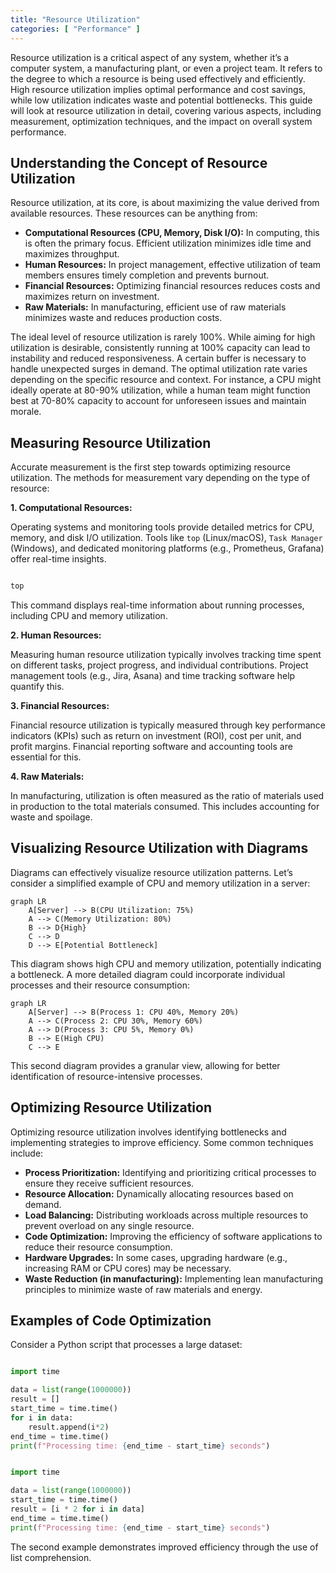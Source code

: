 ```yaml
---
title: "Resource Utilization"
categories: [ "Performance" ]
---
```



Resource utilization is a critical aspect of any system, whether it's a computer system, a manufacturing plant, or even a project team.  It refers to the degree to which a resource is being used effectively and efficiently.  High resource utilization implies optimal performance and cost savings, while low utilization indicates waste and potential bottlenecks. This guide will look at resource utilization in detail, covering various aspects, including measurement, optimization techniques, and the impact on overall system performance.

## Understanding the Concept of Resource Utilization

Resource utilization, at its core, is about maximizing the value derived from available resources. These resources can be anything from:

* **Computational Resources (CPU, Memory, Disk I/O):** In computing, this is often the primary focus.  Efficient utilization minimizes idle time and maximizes throughput.
* **Human Resources:**  In project management, effective utilization of team members ensures timely completion and prevents burnout.
* **Financial Resources:**  Optimizing financial resources reduces costs and maximizes return on investment.
* **Raw Materials:** In manufacturing, efficient use of raw materials minimizes waste and reduces production costs.

The ideal level of resource utilization is rarely 100%.  While aiming for high utilization is desirable, consistently running at 100% capacity can lead to instability and reduced responsiveness.  A certain buffer is necessary to handle unexpected surges in demand.  The optimal utilization rate varies depending on the specific resource and context.  For instance, a CPU might ideally operate at 80-90% utilization, while a human team might function best at 70-80% capacity to account for unforeseen issues and maintain morale.

## Measuring Resource Utilization

Accurate measurement is the first step towards optimizing resource utilization.  The methods for measurement vary depending on the type of resource:

**1. Computational Resources:**

Operating systems and monitoring tools provide detailed metrics for CPU, memory, and disk I/O utilization.  Tools like `top` (Linux/macOS), `Task Manager` (Windows), and dedicated monitoring platforms (e.g., Prometheus, Grafana) offer real-time insights.

```bash

top
```

This command displays real-time information about running processes, including CPU and memory utilization.

**2. Human Resources:**

Measuring human resource utilization typically involves tracking time spent on different tasks, project progress, and individual contributions.  Project management tools (e.g., Jira, Asana) and time tracking software help quantify this.

**3. Financial Resources:**

Financial resource utilization is typically measured through key performance indicators (KPIs) such as return on investment (ROI), cost per unit, and profit margins.  Financial reporting software and accounting tools are essential for this.

**4. Raw Materials:**

In manufacturing, utilization is often measured as the ratio of materials used in production to the total materials consumed.  This includes accounting for waste and spoilage.


## Visualizing Resource Utilization with Diagrams

Diagrams can effectively visualize resource utilization patterns.  Let's consider a simplified example of CPU and memory utilization in a server:

```mermaid
graph LR
    A[Server] --> B(CPU Utilization: 75%)
    A --> C(Memory Utilization: 80%)
    B --> D{High}
    C --> D
    D --> E[Potential Bottleneck]
```

This diagram shows high CPU and memory utilization, potentially indicating a bottleneck. A more detailed diagram could incorporate individual processes and their resource consumption:

```mermaid
graph LR
    A[Server] --> B(Process 1: CPU 40%, Memory 20%)
    A --> C(Process 2: CPU 30%, Memory 60%)
    A --> D(Process 3: CPU 5%, Memory 0%)
    B --> E(High CPU)
    C --> E
```

This second diagram provides a granular view, allowing for better identification of resource-intensive processes.

## Optimizing Resource Utilization

Optimizing resource utilization involves identifying bottlenecks and implementing strategies to improve efficiency.  Some common techniques include:

* **Process Prioritization:** Identifying and prioritizing critical processes to ensure they receive sufficient resources.
* **Resource Allocation:** Dynamically allocating resources based on demand.
* **Load Balancing:** Distributing workloads across multiple resources to prevent overload on any single resource.
* **Code Optimization:** Improving the efficiency of software applications to reduce their resource consumption.
* **Hardware Upgrades:**  In some cases, upgrading hardware (e.g., increasing RAM or CPU cores) may be necessary.
* **Waste Reduction (in manufacturing):** Implementing lean manufacturing principles to minimize waste of raw materials and energy.


## Examples of Code Optimization

Consider a Python script that processes a large dataset:

```python

import time

data = list(range(1000000))
result = []
start_time = time.time()
for i in data:
    result.append(i*2)
end_time = time.time()
print(f"Processing time: {end_time - start_time} seconds")


import time

data = list(range(1000000))
start_time = time.time()
result = [i * 2 for i in data]
end_time = time.time()
print(f"Processing time: {end_time - start_time} seconds")
```

The second example demonstrates improved efficiency through the use of list comprehension.



